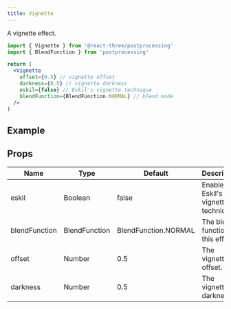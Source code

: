 ```yaml
---
title: Vignette
---
```


A vignette effect.

```jsx
import { Vignette } from '@react-three/postprocessing'
import { BlendFunction } from 'postprocessing'

return (
  <Vignette
    offset={0.5} // vignette offset
    darkness={0.5} // vignette darkness
    eskil={false} // Eskil's vignette technique
    blendFunction={BlendFunction.NORMAL} // blend mode
  />
)
```

## Example

<Demo showCode mainFile="/src/App.js" title="Vignette" url="851sn" />

## Props

| Name          | Type          | Default              | Description                         |
| ------------- | ------------- | -------------------- | ----------------------------------- |
| eskil         | Boolean       | false                | Enables Eskil's vignette technique. |
| blendFunction | BlendFunction | BlendFunction.NORMAL | The blend function of this effect.  |
| offset        | Number        | 0.5                  | The vignette offset.                |
| darkness      | Number        | 0.5                  | The vignette darkness.              |
